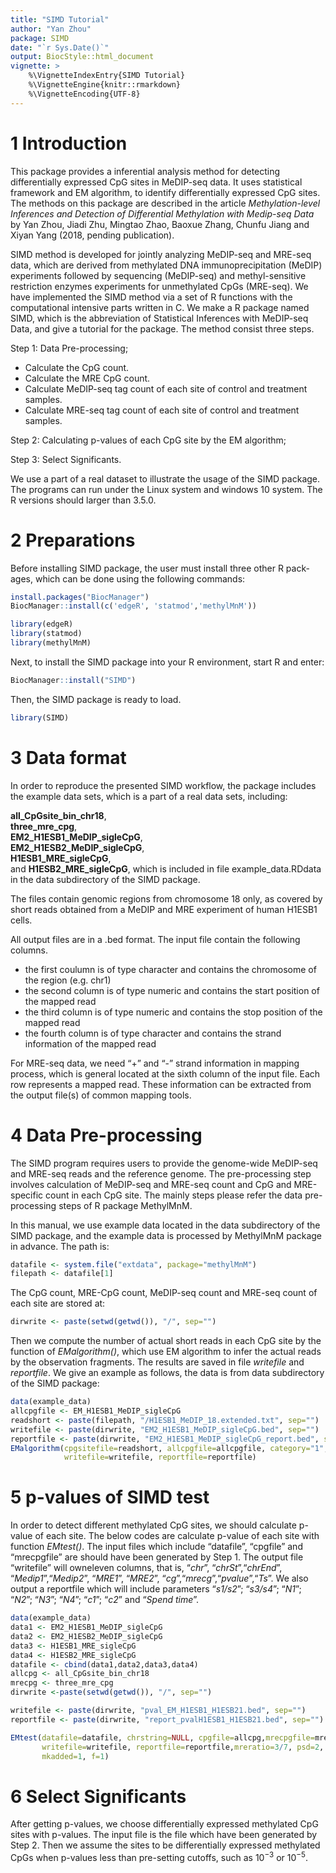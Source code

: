 ```yaml
---
title: "SIMD Tutorial"
author: "Yan Zhou"
package: SIMD
date: "`r Sys.Date()`"
output: BiocStyle::html_document
vignette: >
    %\VignetteIndexEntry{SIMD Tutorial}
    %\VignetteEngine{knitr::rmarkdown}
    %\VignetteEncoding{UTF-8}
---
```



# 1 Introduction
This package provides a inferential analysis method 
for detecting differentially expressed CpG sites in MeDIP-seq data. It uses 
statistical framework and EM algorithm, to identify differentially expressed 
CpG sites. The methods on this package are described in the article 
*Methylation-level Inferences and Detection of Differential Methylation 
with Medip-seq Data* by Yan Zhou, Jiadi Zhu, Mingtao Zhao, Baoxue Zhang, 
Chunfu Jiang and Xiyan Yang (2018, pending publication).

SIMD method is developed for jointly analyzing MeDIP-seq and MRE-seq data, 
which are derived from methylated DNA immunoprecipitation (MeDIP) experiments
followed by sequencing (MeDIP-seq) and methyl-sensitive restriction enzymes
experiments for unmethylated CpGs (MRE-seq). We have implemented the
SIMD method via a set of R functions with the computational intensive parts
written in C. We make a R package named SIMD, which is the abbreviation of 
Statistical Inferences with MeDIP-seq Data, and give a tutorial for
the package. The method consist three steps.

Step 1: Data Pre-processing;  

* Calculate the CpG count.   
* Calculate the MRE CpG count.  
* Calculate MeDIP-seq tag count of each site of control and treatment samples.  
* Calculate MRE-seq tag count of each site of control and treatment samples.

Step 2: Calculating p-values of each CpG site by the EM algorithm;

Step 3: Select Significants.

We use a part of a real dataset to illustrate the usage of the SIMD package.
The programs can run under the Linux system and windows 10 system. The
R versions should larger than 3.5.0.

# 2 Preparations
Before installing SIMD package, the user must install three other R pack-
ages, which can be done using the following commands:
```r
install.packages("BiocManager")
BiocManager::install(c('edgeR', 'statmod','methylMnM'))

library(edgeR)
library(statmod)
library(methylMnM)
```
Next, to install the SIMD package into your R environment, start R and
enter:
```r
BiocManager::install("SIMD")
```
Then, the SIMD package is ready to load.
```r
library(SIMD)
```

# 3 Data format
In order to reproduce the presented SIMD workflow, the package includes the 
example data sets, which is a part of a real data sets, including:  

**all_CpGsite_bin_chr18**,  
**three_mre_cpg**,  
**EM2_H1ESB1_MeDIP_sigleCpG**,  
**EM2_H1ESB2_MeDIP_sigleCpG**,  
**H1ESB1_MRE_sigleCpG**,  
and **H1ESB2_MRE_sigleCpG**, which is included in file example_data.RDdata in 
the data subdirectory of the SIMD package.

The files contain genomic regions from chromosome 18 only, as covered by
short reads obtained from a MeDIP and MRE experiment of human H1ESB1
cells.

All output files are in a .bed format. The input file contain the
following columns.  

* the first coulumn is of type character and contains the chromosome of the
region (e.g. chr1)  
* the second column is of type numeric and contains the start position of
the mapped read  
* the third column is of type numeric and contains the stop position of the
mapped read  
* the fourth column is of type character and contains the strand information
of the mapped read  

For MRE-seq data, we need "+" and "-" strand information in mapping
process, which is general located at the sixth column of the input file. Each 
row represents a mapped read. These information can be extracted from the output
file(s) of common mapping tools.

# 4 Data Pre-processing
The SIMD program requires users to provide the genome-wide MeDIP-seq
and MRE-seq reads and the reference genome. The pre-processing step involves
calculation of MeDIP-seq and MRE-seq count and CpG and MRE-specific count in 
each CpG site. The mainly steps please refer the data pre-processing steps of 
R package MethylMnM. 

In this manual, we use example data located in the data subdirectory of the 
SIMD package, and the example data is processed by MethylMnM package in 
advance. The path is: 
```r
datafile <- system.file("extdata", package="methylMnM")
filepath <- datafile[1]
```

The CpG count, MRE-CpG count, MeDIP-seq count and MRE-seq count of each site 
are stored at: 
```r
dirwrite <- paste(setwd(getwd()), "/", sep="")
```

Then we compute the number of actual short reads in each CpG site by the 
function of *EMalgorithm()*, which use EM algorithm to infer the actual reads 
by the observation fragments. The results are saved in file *writefile* and 
*reportfile*. We give an example as follows, the data is from data subdirectory 
of the SIMD package:
```r
data(example_data)
allcpgfile <- EM_H1ESB1_MeDIP_sigleCpG
readshort <- paste(filepath, "/H1ESB1_MeDIP_18.extended.txt", sep="")
writefile <- paste(dirwrite, "EM2_H1ESB1_MeDIP_sigleCpG.bed", sep="")
reportfile <- paste(dirwrite, "EM2_H1ESB1_MeDIP_sigleCpG_report.bed", sep="")
EMalgorithm(cpgsitefile=readshort, allcpgfile=allcpgfile, category="1",
            writefile=writefile, reportfile=reportfile)
```

# 5 p-values of SIMD test
In order to detect different methylated CpG sites, we should calculate p-value 
of each site. The below codes are calculate p-value of each site with function 
*EMtest()*. The input files which include "datafile", "cpgfile" and 
"mrecpgfile" are should have been generated by Step 1. The output file 
"writefile" will owneleven columns, that is, "*chr*", "*chrSt*","*chrEnd*",
"*Medip1*","*Medip2*", "*MRE1*", "*MRE2*", "*cg*","*mrecg*","*pvalue*","*Ts*". 
We also output a reportfile which will include parameters "*s1/s2*"; "*s3/s4*"; 
"*N1*"; "*N2*"; "*N3*"; "*N4*"; "*c1*"; "*c2*" and "*Spend time*".

```r
data(example_data)
data1 <- EM2_H1ESB1_MeDIP_sigleCpG
data2 <- EM2_H1ESB2_MeDIP_sigleCpG
data3 <- H1ESB1_MRE_sigleCpG
data4 <- H1ESB2_MRE_sigleCpG
datafile <- cbind(data1,data2,data3,data4)
allcpg <- all_CpGsite_bin_chr18
mrecpg <- three_mre_cpg
dirwrite <-paste(setwd(getwd()), "/", sep="")

writefile <- paste(dirwrite, "pval_EM_H1ESB1_H1ESB21.bed", sep="")
reportfile <- paste(dirwrite, "report_pvalH1ESB1_H1ESB21.bed", sep="")

EMtest(datafile=datafile, chrstring=NULL, cpgfile=allcpg,mrecpgfile=mrecpg, 
       writefile=writefile, reportfile=reportfile,mreratio=3/7, psd=2, 
       mkadded=1, f=1)
```

# 6 Select Significants
After getting p-values, we choose differentially expressed methylated CpG sites
with p-values. The input file is the file which have been generated by Step 2. 
Then we assume the sites to be differentially expressed methylated CpGs when
p-values less than pre-setting cutoffs, such as $10^{-3}$ or $10^{-5}$.































